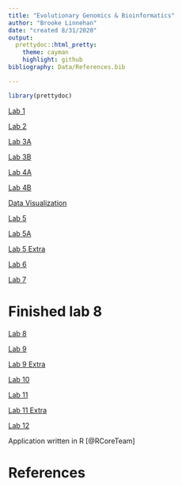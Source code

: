 ```yaml
---
title: "Evolutionary Genomics & Bioinformatics"
author: "Brooke Linnehan"
date: "created 8/31/2020"
output: 
  prettydoc::html_pretty:
    theme: cayman
    highlight: github
bibliography: Data/References.bib

---
```



```r
library(prettydoc)
```


[Lab 1](Lab1revised_bal.html)

[Lab 2](lab2_bal.html)

[Lab 3A](Lab3A.html)

[Lab 3B](Lab3B.html) 

[Lab 4A](Lab-4A.html)

[Lab 4B](Lab4B.html)

[Data Visualization](DataVisualization.html)

[Lab 5](Lab5.html)

[Lab 5A](Lab5A.html)

[Lab 5 Extra](Lab5_Extra.html)

[Lab 6](Lab6.html)

[Lab 7](Lab-7.html)

# Finished lab 8

[Lab 8](Lab8.html)

[Lab 9](lab99.html)

[Lab 9 Extra](Lab9Extra.html)

[Lab 10](Lab10.html)

[Lab 11](lab11.html)

[Lab 11 Extra](lab11E.html)

[Lab 12](Lab12.html)


Application written in R [@RCoreTeam] 

# References